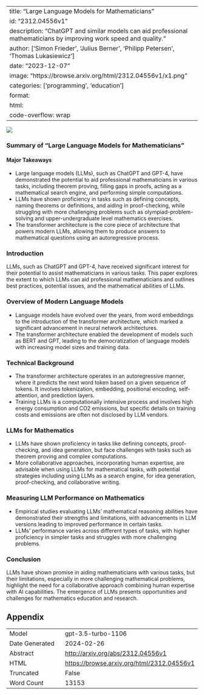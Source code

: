 
---
title: "Large Language Models for Mathematicians"
id: "2312.04556v1"
description: "ChatGPT and similar models can aid professional mathematicians by improving work speed and quality."
author: ['Simon Frieder', 'Julius Berner', 'Philipp Petersen', 'Thomas Lukasiewicz']
date: "2023-12-07"
image: "https://browse.arxiv.org/html/2312.04556v1/x1.png"
categories: ['programming', 'education']
format:
  html:
    code-overflow: wrap
---

![](https://browse.arxiv.org/html/2312.04556v1/x1.png)

### Summary of "Large Language Models for Mathematicians"

#### Major Takeaways
- Large language models (LLMs), such as ChatGPT and GPT-4, have demonstrated the potential to aid professional mathematicians in various tasks, including theorem proving, filling gaps in proofs, acting as a mathematical search engine, and performing simple computations.
- LLMs have shown proficiency in tasks such as defining concepts, naming theorems or definitions, and aiding in proof-checking, while struggling with more challenging problems such as olympiad-problem-solving and upper-undergraduate level mathematics exercises.
- The transformer architecture is the core piece of architecture that powers modern LLMs, allowing them to produce answers to mathematical questions using an autoregressive process.

### Introduction
LLMs, such as ChatGPT and GPT-4, have received significant interest for their potential to assist mathematicians in various tasks. This paper explores the extent to which LLMs can aid professional mathematicians and outlines best practices, potential issues, and the mathematical abilities of LLMs.

### Overview of Modern Language Models
- Language models have evolved over the years, from word embeddings to the introduction of the transformer architecture, which marked a significant advancement in neural network architectures.
- The transformer architecture enabled the development of models such as BERT and GPT, leading to the democratization of language models with increasing model sizes and training data.

### Technical Background
- The transformer architecture operates in an autoregressive manner, where it predicts the next word token based on a given sequence of tokens. It involves tokenization, embedding, positional encoding, self-attention, and prediction layers.
- Training LLMs is a computationally intensive process and involves high energy consumption and CO2 emissions, but specific details on training costs and emissions are often not disclosed by LLM vendors.

### LLMs for Mathematics
- LLMs have shown proficiency in tasks like defining concepts, proof-checking, and idea generation, but face challenges with tasks such as theorem proving and complex computations.
- More collaborative approaches, incorporating human expertise, are advisable when using LLMs for mathematical tasks, with potential strategies including using LLMs as a search engine, for idea generation, proof-checking, and collaborative writing.

### Measuring LLM Performance on Mathematics
- Empirical studies evaluating LLMs' mathematical reasoning abilities have demonstrated their strengths and limitations, with advancements in LLM versions leading to improved performance in certain tasks.
- LLMs' performance varies across different types of tasks, with higher proficiency in simpler tasks and struggles with more challenging problems.

### Conclusion
LLMs have shown promise in aiding mathematicians with various tasks, but their limitations, especially in more challenging mathematical problems, highlight the need for a collaborative approach combining human expertise with AI capabilities. The emergence of LLMs presents opportunities and challenges for mathematics education and research.

## Appendix

|          |          |
|----------|----------|
| Model     | gpt-3.5-turbo-1106       |
| Date Generated     | 2024-02-26       |
| Abstract | [http://arxiv.org/abs/2312.04556v1](http://arxiv.org/abs/2312.04556v1)        |
| HTML     | [https://browse.arxiv.org/html/2312.04556v1](https://browse.arxiv.org/html/2312.04556v1)       |
| Truncated       | False       |
| Word Count       | 13153       |